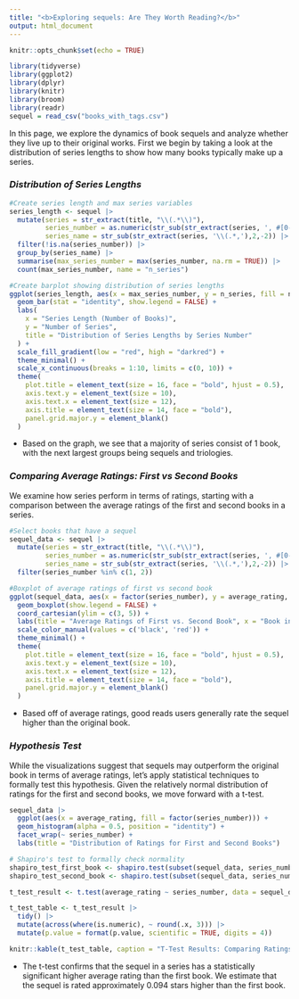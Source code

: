 ```yaml
---
title: "<b>Exploring sequels: Are They Worth Reading?</b>"
output: html_document
---
```


```r
knitr::opts_chunk$set(echo = TRUE)
```
```r
library(tidyverse)
library(ggplot2)
library(dplyr)
library(knitr)
library(broom)
library(readr)
sequel = read_csv("books_with_tags.csv")
```

In this page, we explore the dynamics of book sequels and analyze whether they live up to their original works. First we begin by taking a look at the distribution of series lengths to show how many books typically make up a series. 

### ***Distribution of Series Lengths***

```r
#Create series length and max series variables
series_length <- sequel |>
  mutate(series = str_extract(title, "\\(.*\\)"), 
         series_number = as.numeric(str_sub(str_extract(series, ', #[0-9]+\\)$'),4,-2)),
         series_name = str_sub(str_extract(series, '\\(.*,'),2,-2)) |>
  filter(!is.na(series_number)) |>
  group_by(series_name) |>
  summarise(max_series_number = max(series_number, na.rm = TRUE)) |>
  count(max_series_number, name = "n_series")

#Create barplot showing distribution of series lengths
ggplot(series_length, aes(x = max_series_number, y = n_series, fill = n_series)) +
  geom_bar(stat = "identity", show.legend = FALSE) +
  labs(
    x = "Series Length (Number of Books)",
    y = "Number of Series",
    title = "Distribution of Series Lengths by Series Number"
  ) +
  scale_fill_gradient(low = "red", high = "darkred") +
  theme_minimal() +
  scale_x_continuous(breaks = 1:10, limits = c(0, 10)) +
  theme(
    plot.title = element_text(size = 16, face = "bold", hjust = 0.5), 
    axis.text.y = element_text(size = 10), 
    axis.text.x = element_text(size = 12),
    axis.title = element_text(size = 14, face = "bold"), 
    panel.grid.major.y = element_blank() 
  )
```

+ Based on the graph, we see that a majority of series consist of 1 book, with the next largest groups being sequels and triologies. 

### ***Comparing Average Ratings: First vs Second Books***

We examine how series perform in terms of ratings, starting with a comparison between the average ratings of the first and second books in a series. 

```r
#Select books that have a sequel
sequel_data <- sequel |>
  mutate(series = str_extract(title, "\\(.*\\)"), 
         series_number = as.numeric(str_sub(str_extract(series, ', #[0-9]+\\)$'),4,-2)),
         series_name = str_sub(str_extract(series, '\\(.*,'),2,-2)) |>
  filter(series_number %in% c(1, 2))

#Boxplot of average ratings of first vs second book
ggplot(sequel_data, aes(x = factor(series_number), y = average_rating, color = factor(series_number))) +
  geom_boxplot(show.legend = FALSE) +
  coord_cartesian(ylim = c(3, 5)) +
  labs(title = "Average Ratings of First vs. Second Book", x = "Book in Series", y = "Average Rating") +
  scale_color_manual(values = c('black', 'red')) +
  theme_minimal() +
  theme(
    plot.title = element_text(size = 16, face = "bold", hjust = 0.5), 
    axis.text.y = element_text(size = 10), 
    axis.text.x = element_text(size = 12),
    axis.title = element_text(size = 14, face = "bold"), 
    panel.grid.major.y = element_blank()
  ) 
```

- Based off of average ratings, good reads users generally rate the sequel higher than the original book.

### ***Hypothesis Test***

While the visualizations suggest that sequels may outperform the original book in terms of average ratings, let's apply statistical techniques to formally test this hypothesis. Given the relatively normal distribution of ratings for the first and second books, we move forward with a t-test. 

```r
sequel_data |>
  ggplot(aes(x = average_rating, fill = factor(series_number))) +
  geom_histogram(alpha = 0.5, position = "identity") +
  facet_wrap(~ series_number) +
  labs(title = "Distribution of Ratings for First and Second Books")

# Shapiro's test to formally check normality
shapiro_test_first_book <- shapiro.test(subset(sequel_data, series_number == 1)$average_rating)
shapiro_test_second_book <- shapiro.test(subset(sequel_data, series_number == 2)$average_rating)
```


```r
t_test_result <- t.test(average_rating ~ series_number, data = sequel_data)

t_test_table <- t_test_result |>
  tidy() |>
  mutate(across(where(is.numeric), ~ round(.x, 3))) |>
  mutate(p.value = format(p.value, scientific = TRUE, digits = 4))

knitr::kable(t_test_table, caption = "T-Test Results: Comparing Ratings of First and Second Books")
```

+ The t-test confirms that the sequel in a series has a statistically significant higher average rating than the first book. We estimate that the sequel is rated approximately 0.094 stars higher than the first book. 


